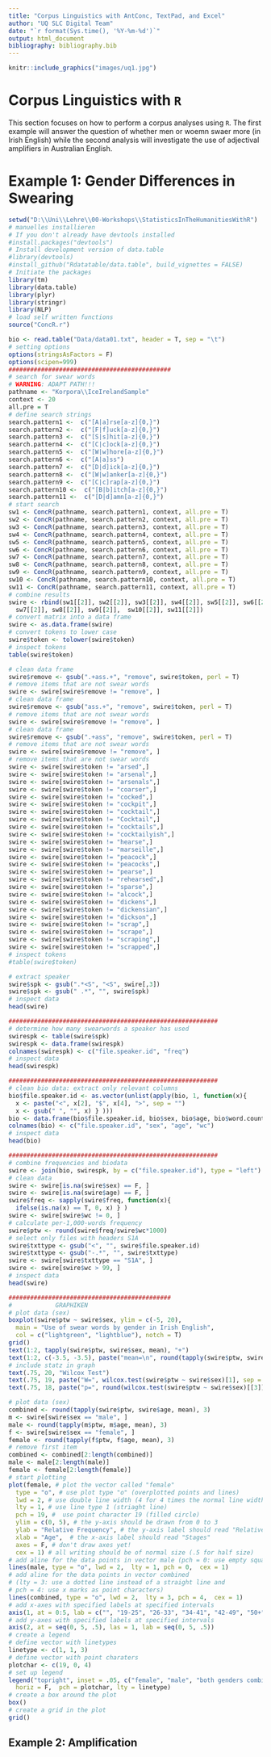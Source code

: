 ```yaml
---
title: "Corpus Linguistics with AntConc, TextPad, and Excel"
author: "UQ SLC Digital Team"
date: "`r format(Sys.time(), '%Y-%m-%d')`"
output: html_document
bibliography: bibliography.bib
---
```

```r
knitr::include_graphics("images/uq1.jpg")
```

# Corpus Linguistics with `R`

This section focuses on how to perform a corpus analyses using `R`. The first example will answer the question of whether men or woemn swaer more (in Irish English) while the second analysis will investigate the use of adjectival amplifiers in Australian English.

# Example 1: Gender Differences in Swearing

```r
setwd("D:\\Uni\\Lehre\\00-Workshops\\StatisticsInTheHumanitiesWithR")
# manuelles installieren
# If you don't already have devtools installed
#install.packages("devtools")
# Install development version of data.table
#library(devtools)
#install_github("Rdatatable/data.table", build_vignettes = FALSE)
# Initiate the packages
library(tm)
library(data.table)
library(plyr)
library(stringr)
library(NLP)
# load self written functions
source("ConcR.r")
```


```r
bio <- read.table("Data/data01.txt", header = T, sep = "\t")
# setting options
options(stringsAsFactors = F)
options(scipen=999)
#############################################
# search for swear words
# WARNING: ADAPT PATH!!!
pathname <- "Korpora\\IceIrelandSample"
context <- 20
all.pre = T
# define search strings
search.pattern1 <-  c("[A|a]rse[a-z]{0,}")
search.pattern2 <-  c("[F|f]uck[a-z]{0,}")
search.pattern3 <-  c("[S|s]hit[a-z]{0,}")
search.pattern4 <-  c("[C|c]ock[a-z]{0,}")
search.pattern5 <-  c("[W|w]hore[a-z]{0,}")
search.pattern6 <-  c("[A|a]ss")
search.pattern7 <-  c("[D|d]ick[a-z]{0,}")
search.pattern8 <-  c("[W|w]anker[a-z]{0,}")
search.pattern9 <-  c("[C|c]rap[a-z]{0,}")
search.pattern10 <-  c("[B|b]itch[a-z]{0,}")
search.pattern11 <-  c("[D|d]amn[a-z]{0,}")
# start search
sw1 <- ConcR(pathname, search.pattern1, context, all.pre = T)
sw2 <- ConcR(pathname, search.pattern2, context, all.pre = T)
sw3 <- ConcR(pathname, search.pattern3, context, all.pre = T)
sw4 <- ConcR(pathname, search.pattern4, context, all.pre = T)
sw5 <- ConcR(pathname, search.pattern5, context, all.pre = T)
sw6 <- ConcR(pathname, search.pattern6, context, all.pre = T)
sw7 <- ConcR(pathname, search.pattern7, context, all.pre = T)
sw8 <- ConcR(pathname, search.pattern8, context, all.pre = T)
sw9 <- ConcR(pathname, search.pattern9, context, all.pre = T)
sw10 <- ConcR(pathname, search.pattern10, context, all.pre = T)
sw11 <- ConcR(pathname, search.pattern11, context, all.pre = T)
# combine results
swire <- rbind(sw1[[2]], sw2[[2]], sw3[[2]], sw4[[2]], sw5[[2]], sw6[[2]],
  sw7[[2]], sw8[[2]], sw9[[2]],  sw10[[2]], sw11[[2]])
# convert matrix into a data frame
swire <- as.data.frame(swire)
# convert tokens to lower case
swire$token <- tolower(swire$token)
# inspect tokens
table(swire$token)

# clean data frame
swire$remove <- gsub(".+ass.+", "remove", swire$token, perl = T)
# remove items that are not swear words
swire <- swire[swire$remove != "remove", ]
# clean data frame
swire$remove <- gsub("ass.+", "remove", swire$token, perl = T)
# remove items that are not swear words
swire <- swire[swire$remove != "remove", ]
# clean data frame
swire$remove <- gsub(".+ass", "remove", swire$token, perl = T)
# remove items that are not swear words
swire <- swire[swire$remove != "remove", ]
# remove items that are not swear words
swire <- swire[swire$token != "arsed",]
swire <- swire[swire$token != "arsenal",]
swire <- swire[swire$token != "arsenals",]
swire <- swire[swire$token != "coarser",]
swire <- swire[swire$token != "cocked",]
swire <- swire[swire$token != "cockpit",]
swire <- swire[swire$token != "cocktail",]
swire <- swire[swire$token != "Cocktail",]
swire <- swire[swire$token != "cocktails",]
swire <- swire[swire$token != "cocktailyish",]
swire <- swire[swire$token != "hearse",]
swire <- swire[swire$token != "marseille",]
swire <- swire[swire$token != "peacock",]
swire <- swire[swire$token != "peacocks",]
swire <- swire[swire$token != "pearse",]
swire <- swire[swire$token != "rehearsed",]
swire <- swire[swire$token != "sparse",]
swire <- swire[swire$token != "alcock",]
swire <- swire[swire$token != "dickens",]
swire <- swire[swire$token != "dickensian",]
swire <- swire[swire$token != "dickson",]
swire <- swire[swire$token != "scrap",]
swire <- swire[swire$token != "scrape",]
swire <- swire[swire$token != "scraping",]
swire <- swire[swire$token != "scrapped",]
# inspect tokens
#table(swire$token)

# extract speaker
swire$spk <- gsub(".*<S", "<S", swire[,3])
swire$spk <- gsub(" .*", "", swire$spk)
# inspect data
head(swire)

##########################################################
# determine how many swearwords a speaker has used
swirespk <- table(swire$spk)
swirespk <- data.frame(swirespk)
colnames(swirespk) <- c("file.speaker.id", "freq")
# inspect data
head(swirespk)

##########################################################
# clean bio data: extract only relevant columns
bio$file.speaker.id <- as.vector(unlist(apply(bio, 1, function(x){
  x <- paste("<", x[2], "$", x[4], ">", sep = "")
  x <- gsub(" ", "", x) } )))
bio <- data.frame(bio$file.speaker.id, bio$sex, bio$age, bio$word.count)
colnames(bio) <- c("file.speaker.id", "sex", "age", "wc")
# inspect data
head(bio)

##########################################################
# combine frequencies and biodata
swire <- join(bio, swirespk, by = c("file.speaker.id"), type = "left")
# clean data
swire <- swire[is.na(swire$sex) == F, ]
swire <- swire[is.na(swire$age) == F, ]
swire$freq <- sapply(swire$freq, function(x){
  ifelse(is.na(x) == T, 0, x) } )
swire <- swire[swire$wc != 0, ]
# calculate per-1,000-words frequency
swire$ptw <- round(swire$freq/swire$wc*1000)
# select only files with headers S1A
swire$txttype <- gsub("<", "", swire$file.speaker.id)
swire$txttype <- gsub("-.*", "", swire$txttype)
swire <- swire[swire$txttype == "S1A", ]
swire <- swire[swire$wc > 99, ]
# inspect data
head(swire)

#############################################
#            GRAPHIKEN
# plot data (sex)
boxplot(swire$ptw ~ swire$sex, ylim = c(-5, 20),
  main = "Use of swear words by gender in Irish English",
  col = c("lightgreen", "lightblue"), notch = T)
grid()
text(1:2, tapply(swire$ptw, swire$sex, mean), "+")
text(1:2, c(-3.5, -3.5), paste("mean=\n", round(tapply(swire$ptw, swire$sex, mean), 3), sep = ""))
# include statz in graph
text(.75, 20, "Wilcox Test")
text(.75, 19, paste("W=", wilcox.test(swire$ptw ~ swire$sex)[1], sep = ""))
text(.75, 18, paste("p=", round(wilcox.test(swire$ptw ~ swire$sex)[[3]], 4), sep = ""))

# plot data (sex)
combined <- round(tapply(swire$ptw, swire$age, mean), 3)
m <- swire[swire$sex == "male", ]
male <- round(tapply(m$ptw, m$age, mean), 3)
f <- swire[swire$sex == "female", ]
female <- round(tapply(f$ptw, f$age, mean), 3)
# remove first item
combined <- combined[2:length(combined)]
male <- male[2:length(male)]
female <- female[2:length(female)]
# start plotting
plot(female, # plot the vector called "female"
  type = "o", # use plot type "o" (overplotted points and lines)
  lwd = 2, # use double line width (4 for 4 times the normal line width)
  lty = 1, # use line type 1 (striaght line)
  pch = 19, #  use point character 19 (filled circle)
  ylim = c(0, 5), # the y-axis should be drawn from 0 to 3
  ylab = "Relative Frequency", # the y-axis label should read "Relative Frequency"
  xlab = "Age",  # the x-axis label should read "Stages"
  axes = F, # don't draw axes yet!
  cex = 1) # all writing should be of normal size (.5 for half size)
# add aline for the data points in vector male (pch = 0: use empty squares as point characters)
lines(male, type = "o", lwd = 2,  lty = 1, pch = 0,  cex = 1)
# add aline for the data points in vector combined
# (lty = 3: use a dotted line instead of a straight line and
# pch = 4: use x marks as point characters)
lines(combined, type = "o", lwd = 2,  lty = 3, pch = 4,  cex = 1)
# add x-axes with specified labels at specified intervals
axis(1, at = 0:5, lab = c("", "19-25", "26-33", "34-41", "42-49", "50+"))
# add y-axes with specified labels at specified intervals
axis(2, at = seq(0, 5, .5), las = 1, lab = seq(0, 5, .5))
# create a legend
# define vector with linetypes
linetype <- c(1, 1, 3)
# define vector with point charaters
plotchar <- c(19, 0, 4)
# set up legend
legend("topright", inset = .05, c("female", "male", "both genders combined"),
  horiz = F,  pch = plotchar, lty = linetype)
# create a box around the plot
box()
# create a grid in the plot
grid()

```

## Example 2: Amplification

```r

```
